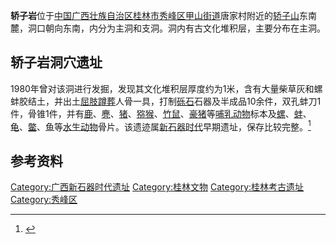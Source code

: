 '''轿子岩'''位于[[中国|中国]][[广西壮族自治区|广西壮族自治区]][[桂林市|桂林市]][[秀峰区|秀峰区]][[甲山街道|甲山街道]]唐家村附近的[[轿子山|轿子山]]东南麓，洞口朝向东南，内分为主洞和支洞。洞内有古文化堆积层，主要分布在主洞。

==轿子岩洞穴遗址==
1980年曾对该洞进行发掘，发现其文化堆积层厚度约为1米，含有大量柴草灰和螺蚌胶结土，并出土[[屈肢蹲葬|屈肢蹲葬]]人骨一具，打制[[砾石|砾石]]石器及半成品10余件，双孔蚌刀1件，骨锥1件，并有[[鹿|鹿]]、[[麂|麂]]、[[猪|猪]]、[[猕猴|猕猴]]、[[竹鼠|竹鼠]]、[[豪猪|豪猪]]等[[哺乳动物|哺乳动物]]标本及[[螺|螺]]、[[蚌|蚌]]、[[龟|龟]]、[[鳖|鳖]]、[[鱼|鱼]]等[[水生动物|水生动物]]骨片。该遗迹属[[新石器时代|新石器时代]]早期遗址，保存比较完整。<ref>{{Cite web |url=http://www.gxdqw.com/bin/mse.exe?seachword=&K=b&A=10&rec=209&run=13 |title=桂林市志·文物志·第一章 古遗址、古墓葬·第一节 古遗址 |accessdate=2012-03-03 |archive-date=2016-03-04 |archive-url=https://web.archive.org/web/20160304133002/http://www.gxdqw.com/bin/mse.exe?seachword=&K=b&A=10&rec=209&run=13 |dead-url=yes }}</ref>

==参考资料==
{{reflist}}

[[Category:广西新石器时代遗址|Category:广西新石器时代遗址]]
[[Category:桂林文物|Category:桂林文物]]
[[Category:桂林考古遗址|Category:桂林考古遗址]]
[[Category:秀峰区|Category:秀峰区]]